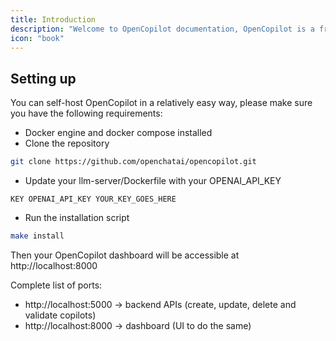 ```yaml
---
title: Introduction
description: "Welcome to OpenCopilot documentation, OpenCopilot is a free and open source AI copilot for your SaaS product"
icon: "book"
---
```


## Setting up

You can self-host OpenCopilot in a relatively easy way, please make sure you have the following requirements:

- Docker engine and docker compose installed
- Clone the repository

```bash
git clone https://github.com/openchatai/opencopilot.git
```

- Update your llm-server/Dockerfile with your OPENAI_API_KEY

```dotenv
KEY OPENAI_API_KEY YOUR_KEY_GOES_HERE
```

- Run the installation script

```bash
make install
```

Then your OpenCopilot dashboard will be accessible at http://localhost:8000

Complete list of ports:

- http://localhost:5000 -> backend APIs (create, update, delete and validate copilots)
- http://localhost:8000 -> dashboard (UI to do the same)

[//]: #
[//]: # "## Make it yours"
[//]: #
[//]: # "Update your docs to your brand and add valuable content for the best user conversion."
[//]: #
[//]: # "<CardGroup cols={2}>"
[//]: # "  <Card"
[//]: # '    title="Authentication"'
[//]: # '    icon="palette"'
[//]: # '    href="https://mintlify.com/docs/settings/global"'
[//]: # "  >"
[//]: # "    Learn how to authenticate your users when the copilot is calling your APIs."
[//]: # "  </Card>"
[//]: # "  <Card"
[//]: # '    title="Local Development"'
[//]: # '    icon="code"'
[//]: # '    href="https://mintlify.com/docs/api-playground/openapi"'
[//]: # "  >"
[//]: # "    Overview on the project structure and how to run it locally."
[//]: # "  </Card>"
[//]: # "  <Card"
[//]: # '    title="Recommendations"'
[//]: # '    icon="screwdriver-wrench"'
[//]: # '    href="https://mintlify.com/docs/components/accordion"'
[//]: # "  >"
[//]: # "    Learn how to get the most out of your copilot."
[//]: # "  </Card>"
[//]: # "  <Card"
[//]: # '    title="Roadmap"'
[//]: # '    icon="stars"'
[//]: # '    href="https://mintlify.com/showcase"'
[//]: # "  >"
[//]: # "    See what's coming next."
[//]: # "  </Card>"
[//]: # "</CardGroup>"
